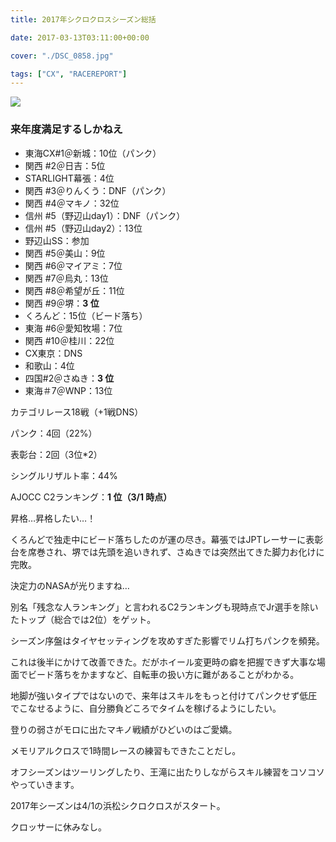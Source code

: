 ---
title: 2017年シクロクロスシーズン総括

date: 2017-03-13T03:11:00+00:00

cover: "./DSC_0858.jpg"

tags: ["CX", "RACEREPORT"]
---

![ ](./DSC_0858.jpg)

### 来年度満足するしかねえ

- 東海CX#1＠新城：10位（パンク）
- 関西 #2＠日吉：5位
- STARLIGHT幕張：4位
- 関西 #3＠りんくう：DNF（パンク）
- 関西 #4＠マキノ：32位
- 信州 #5（野辺山day1）：DNF（パンク）
- 信州 #5（野辺山day2）：13位
- 野辺山SS：参加
- 関西 #5＠美山：9位
- 関西 #6＠マイアミ：7位
- 関西 #7＠烏丸：13位
- 関西 #8＠希望が丘：11位
- 関西 #9＠堺：**3 位**
- くろんど：15位（ビード落ち）
- 東海 #6＠愛知牧場：7位
- 関西 #10＠桂川：22位
- CX東京：DNS
- 和歌山：4位
- 四国#2＠さぬき：**3 位**
- 東海＃7＠WNP：13位

カテゴリレース18戦（+1戦DNS）

パンク：4回（22%）

表彰台：2回（3位\*2）

シングルリザルト率：44%

AJOCC C2ランキング：**1 位（3/1 時点）**

昇格…昇格したい…！

くろんどで独走中にビード落ちしたのが運の尽き。幕張ではJPTレーサーに表彰台を席巻され、堺では先頭を追いきれず、さぬきでは突然出てきた脚力お化けに完敗。

決定力のNASAが光りますね…

別名「残念な人ランキング」と言われるC2ランキングも現時点でJr選手を除いたトップ（総合では2位）をゲット。

シーズン序盤はタイヤセッティングを攻めすぎた影響でリム打ちパンクを頻発。

これは後半にかけて改善できた。だがホイール変更時の癖を把握できず大事な場面でビード落ちをかますなど、自転車の扱い方に難があることがわかる。

地脚が強いタイプではないので、来年はスキルをもっと付けてパンクせず低圧でこなせるように、自分勝負どころでタイムを稼げるようにしたい。

登りの弱さがモロに出たマキノ戦績がひどいのはご愛嬌。

メモリアルクロスで1時間レースの練習もできたことだし。

オフシーズンはツーリングしたり、王滝に出たりしながらスキル練習をコソコソやっていきます。

2017年シーズンは4/1の浜松シクロクロスがスタート。

クロッサーに休みなし。
